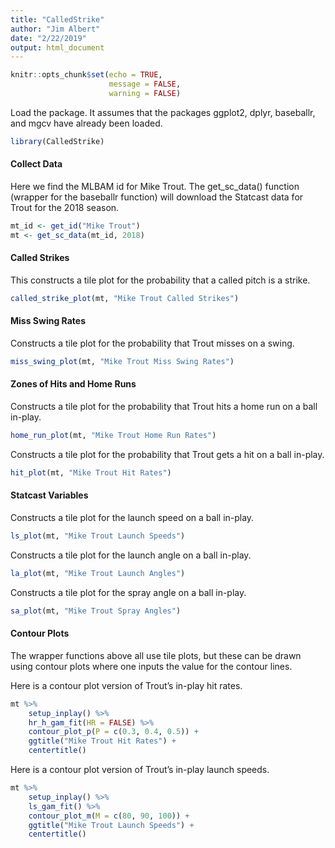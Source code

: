 ```yaml
---
title: "CalledStrike"
author: "Jim Albert"
date: "2/22/2019"
output: html_document
---
```


```r
knitr::opts_chunk$set(echo = TRUE,
                      message = FALSE,
                      warning = FALSE)
```

Load the package.  It assumes that the packages ggplot2, dplyr, baseballr, and mgcv have already been loaded.

```r
library(CalledStrike)
```

#### Collect Data

Here we find the MLBAM id for Mike Trout.  The get_sc_data() function (wrapper for the baseballr function) will download the Statcast data for Trout for the 2018 season.

```r
mt_id <- get_id("Mike Trout")
mt <- get_sc_data(mt_id, 2018)
```

#### Called Strikes

This constructs a tile plot for the probability that a called pitch is a strike.

```r
called_strike_plot(mt, "Mike Trout Called Strikes")
```

#### Miss Swing Rates

Constructs a tile plot for the probability that Trout misses on a swing.

```r
miss_swing_plot(mt, "Mike Trout Miss Swing Rates")
```

#### Zones of Hits and Home Runs

Constructs a tile plot for the probability that Trout hits a home run on a ball in-play.

```r
home_run_plot(mt, "Mike Trout Home Run Rates")
```

Constructs a tile plot for the probability that Trout gets a hit on a ball in-play.

```r
hit_plot(mt, "Mike Trout Hit Rates")
```

#### Statcast Variables

Constructs a tile plot for the launch speed on a ball in-play.

```r
ls_plot(mt, "Mike Trout Launch Speeds")
```

Constructs a tile plot for the launch angle on a ball in-play.

```r
la_plot(mt, "Mike Trout Launch Angles")
```

Constructs a tile plot for the spray angle on a ball in-play.

```r
sa_plot(mt, "Mike Trout Spray Angles")
```

#### Contour Plots

The wrapper functions above all use tile plots, but these can be drawn using contour plots where one inputs the value for the contour lines.

Here is a contour plot version of Trout's in-play hit rates.

```r
mt %>%
    setup_inplay() %>%
    hr_h_gam_fit(HR = FALSE) %>%
    contour_plot_p(P = c(0.3, 0.4, 0.5)) +
    ggtitle("Mike Trout Hit Rates") +
    centertitle()
```

Here is a contour plot version of Trout's in-play launch speeds.

```r
mt %>%
    setup_inplay() %>%
    ls_gam_fit() %>%
    contour_plot_m(M = c(80, 90, 100)) +
    ggtitle("Mike Trout Launch Speeds") +
    centertitle()
```


